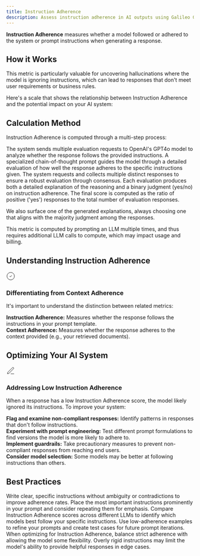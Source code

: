 ```yaml
---
title: Instruction Adherence
description: Assess instruction adherence in AI outputs using Galileo Guardrail Metrics to ensure prompt-driven models generate precise and actionable results.
---
```



<DefinitionCard>
  <strong>Instruction Adherence</strong> measures whether a model followed or adhered to the system or prompt instructions when generating a response.
</DefinitionCard>

## How it Works

This metric is particularly valuable for uncovering hallucinations where the model is ignoring instructions, which can lead to responses that don't meet user requirements or business rules.

Here's a scale that shows the relationship between Instruction Adherence and the potential impact on your AI system:

<Scale
  low="0"
  lowLabel="Low Adherence"
  high="1"
  highLabel="High Adherence"
  lowDescription="The model ignored its instructions when generating its response."
  midDescription="The model partially followed its instructions when generating its response."
  highDescription="The model followed its instructions when generating its response."
/>

## Calculation Method

Instruction Adherence is computed through a multi-step process:

<Steps>
  <Step title="Model Evaluation">
    The system sends multiple evaluation requests to OpenAI's GPT4o model to analyze whether the response follows the provided instructions.

</Step>
  <Step title="Analysis Process">
    A specialized chain-of-thought prompt guides the model through a detailed evaluation of how well the response adheres to the specific instructions given.

</Step>
  <Step title="Multiple Assessments">
    The system requests and collects multiple distinct responses to ensure a robust evaluation through consensus.

</Step>
  <Step title="Result Generation">
    Each evaluation produces both a detailed explanation of the reasoning and a binary judgment (yes/no) on instruction adherence.

</Step>
  <Step title="Score Calculation">
    The final score is computed as the ratio of positive ('yes') responses to the total number of evaluation responses.

</Step>
</Steps>

We also surface one of the generated explanations, always choosing one that aligns with the majority judgment among the responses.

<Note>
This metric is computed by prompting an LLM multiple times, and thus requires additional LLM calls to compute, which may impact usage and billing.

</Note>

## Understanding Instruction Adherence

<Card>
  <div style={{display: 'flex', alignItems: 'center', gap: '0.5rem', marginBottom: '0.75rem'}}>
    <div style={{fontSize: '1.25rem', color: 'var(--primary-color)'}}>
      <svg xmlns="http://www.w3.org/2000/svg" width="24" height="24" viewBox="0 0 24 24" fill="none" stroke="currentColor" strokeWidth="2" strokeLinecap="round" strokeLinejoin="round">
        <path d="M12 22c5.523 0 10-4.477 10-10S17.523 2 12 2 2 6.477 2 12s4.477 10 10 10z"></path>
        <path d="m9 12 2 2 4-4"></path>
      </svg>
    </div>
    <h3 style={{margin: 0, fontSize: '1.25rem', fontWeight: '600'}}>Differentiating from Context Adherence</h3>
  </div>

It's important to understand the distinction between related metrics:

<div style={{ marginTop: "1rem", paddingTop: "0.75rem", borderTop: "1px solid rgba(209, 213, 219, 0.33)" }}>
  <strong>Instruction Adherence:</strong> Measures whether the response follows the instructions in your prompt template.
</div>

<div style={{ marginTop: "0.75rem", paddingTop: "0.75rem", borderTop: "1px solid rgba(209, 213, 219, 0.33)" }}>
  <strong>Context Adherence:</strong> Measures whether the response adheres to the context provided (e.g., your retrieved documents).
</div>

</Card>

## Optimizing Your AI System

<Card>
  <div style={{display: 'flex', alignItems: 'center', gap: '0.5rem', marginBottom: '0.75rem'}}>
    <div style={{fontSize: '1.25rem', color: 'var(--primary-color)'}}>
      <svg xmlns="http://www.w3.org/2000/svg" width="24" height="24" viewBox="0 0 24 24" fill="none" stroke="currentColor" strokeWidth="2" strokeLinecap="round" strokeLinejoin="round">
        <path d="M12 20h9"></path><path d="M16.5 3.5a2.121 2.121 0 0 1 3 3L7 19l-4 1 1-4L16.5 3.5z"></path>
      </svg>
    </div>
    <h3 style={{margin: 0, fontSize: '1.25rem', fontWeight: '600'}}>Addressing Low Instruction Adherence</h3>
  </div>

When a response has a low Instruction Adherence score, the model likely ignored its instructions. To improve your system:

<div style={{ marginTop: "1rem", paddingTop: "0.75rem", borderTop: "1px solid rgba(209, 213, 219, 0.33)" }}>
  <strong>Flag and examine non-compliant responses:</strong> Identify patterns in responses that don't follow instructions.
</div>

<div style={{ marginTop: "0.75rem", paddingTop: "0.75rem", borderTop: "1px solid rgba(209, 213, 219, 0.33)" }}>
  <strong>Experiment with prompt engineering:</strong> Test different prompt formulations to find versions the model is more likely to adhere to.
</div>

<div style={{ marginTop: "0.75rem", paddingTop: "0.75rem", borderTop: "1px solid rgba(209, 213, 219, 0.33)" }}>
  <strong>Implement guardrails:</strong> Take precautionary measures to prevent non-compliant responses from reaching end users.
</div>

<div style={{ marginTop: "0.75rem", paddingTop: "0.75rem", borderTop: "1px solid rgba(209, 213, 219, 0.33)" }}>
  <strong>Consider model selection:</strong> Some models may be better at following instructions than others.
</div>

</Card>

## Best Practices

<CardGroup cols={2}>
  <Card title="Clarify Instructions" icon="pen-to-square">
    Write clear, specific instructions without ambiguity or contradictions to improve adherence rates.

</Card>
  <Card title="Prioritize Critical Instructions" icon="list-check">
    Place the most important instructions prominently in your prompt and consider repeating them for emphasis.

</Card>
  <Card title="Monitor Across Models" icon="chart-line">
    Compare Instruction Adherence scores across different LLMs to identify which models best follow your specific instructions.

</Card>
  <Card title="Implement Feedback Loops" icon="rotate">
    Use low-adherence examples to refine your prompts and create test cases for future prompt iterations.

</Card>
</CardGroup>

<Note>
When optimizing for Instruction Adherence, balance strict adherence with allowing the model some flexibility. Overly rigid instructions may limit the model's ability to provide helpful responses in edge cases.

</Note>

